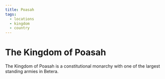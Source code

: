 ```yaml
---
title: Poasah
tags:
  - locations
  - kingdom
  - country
---
```



<Stub />

# The Kingdom of Poasah


The Kingdom of Poasah is a constitutional monarchy with one of the largest
standing armies in Betera.